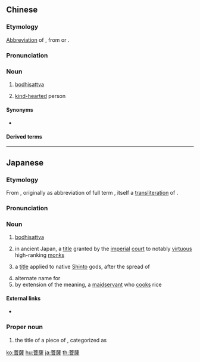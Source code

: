 {{also|菩萨}}
==Chinese==
{{zh-forms|s=菩萨}}
{{wikipedia|lang=zh}}

===Etymology===
[[abbreviation|Abbreviation]] of {{zh-l|'''菩'''提'''薩'''埵|tr='''pú'''tí'''sà'''duǒ}}, from {{der|zh|sa|बोधिसत्त्व}} or {{der|zh|pi|bodhisatta}}.

===Pronunciation===
{{zh-pron
|m=púsà,tl=y
|c=pou4 saat3
|h=pfs=phù-sat
|mn=phô͘-sat
|md=bù-sák
|cat=n
}}

===Noun===
{{zh-noun}}

# {{lb|zh|Buddhism}} [[bodhisattva]]
# {{lb|zh|figurative}} [[kind-hearted]] person

====Synonyms====
* {{zh-l|摩訶薩埵}}

====Derived terms====
{{zh-der|地藏王菩薩|地藏菩薩|土菩薩過江|大勢至菩薩|四大菩薩|泥菩薩過江|生菩薩|活菩薩|泥菩薩落水|眼光菩薩|楊泗菩薩|菩薩地|菩薩戒|觀自在菩薩|菩薩十地|菩薩心腸|菩薩低眉|藥王菩薩|馬明菩薩|觀音菩薩|觀世音菩薩|菩提正道菩薩戒論}}

{{zh-cat|Buddhism}}

----

==Japanese==
{{ja-kanjitab|ぼ|yomi=o|さつ}}

===Etymology===
From {{etyl|ltc|ja|sort=ほさつ'}}, originally as abbreviation of full term {{l|ltc|菩提薩埵}}, itself a [[transliteration]] of {{etyl|sa|ja|sort=ほさつ'}} {{m|sa|बोधिसत्त्व|tr=bodhi-sattva||enlightened existence}}.

===Pronunciation===
{{ja-pron|acc=a|acc2=h|ぼさつ|y=o}}

===Noun===
{{ja-noun|ぼさつ}}

# {{lb|ja|sort=ほさつ'|Buddhism}} [[bodhisattva]]
# {{lb|ja|obsolete|sort=ほさつ'}} in ancient Japan, a [[title]] granted by the [[imperial]] [[court]] to notably [[virtuous]] high-ranking [[monk]]s
# {{lb|ja|archaic|sort=ほさつ'}} a [[title]] applied to native [[Shinto]] gods, after the spread of {{m|ja|本地垂迹|tr=honji suijaku|pos=[[theological]] position prevalent until the [[w:Meiji_period|Meiji period]], explaining that Indian Buddhist [[deity|deities]] choose to appear in Japan as native ''[[神#Japanese|kami]]''}}
# alternate name for {{m|ja|米|tr=kome||rice}}
# by extension of the {{m|en|rice}} meaning, a [[maidservant]] who [[cook]]s rice

====External links====
* {{pedia|Honji suijaku}}

===Proper noun===
{{ja-pos|proper|ぼさつ}}

# the title of a piece of {{m|ja|雅楽|tr=gagaku||ancient court music}}, categorized as {{m|ja|唐楽|tr=tōgaku|pos=literally “[[Tang]] music”, a style of ''gagaku''}}

[[ko:菩薩]]
[[hu:菩薩]]
[[ja:菩薩]]
[[th:菩薩]]